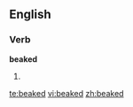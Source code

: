 ==English==

===Verb===
'''beaked'''

# {{present participle of|[[beak]]}}

[[te:beaked]]
[[vi:beaked]]
[[zh:beaked]]